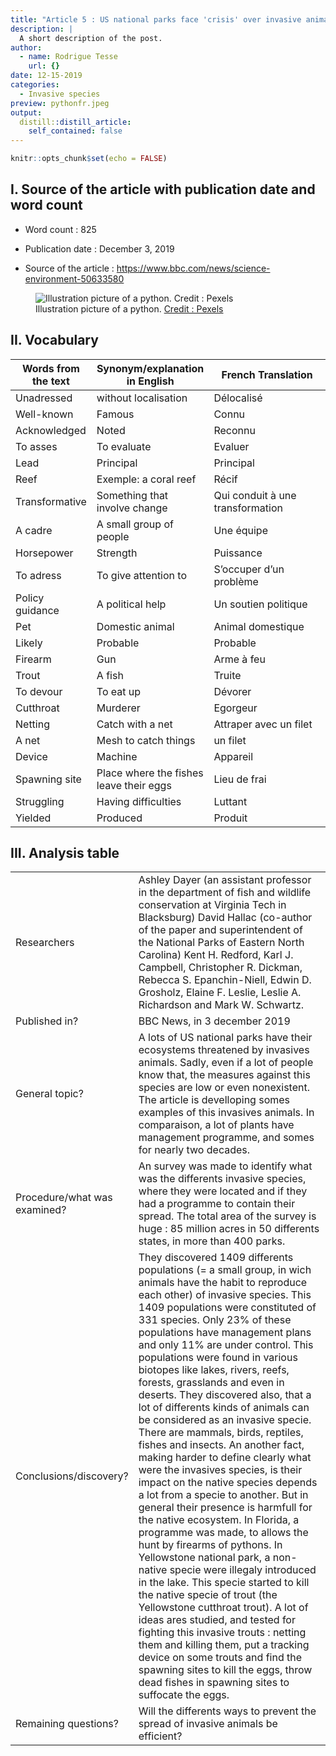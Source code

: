 ```yaml
---
title: "Article 5 : US national parks face 'crisis' over invasive animal species"
description: |
  A short description of the post.
author:
  - name: Rodrigue Tesse
    url: {}
date: 12-15-2019
categories:
  - Invasive species
preview: pythonfr.jpeg
output:
  distill::distill_article:
    self_contained: false
---
```


```r
knitr::opts_chunk$set(echo = FALSE)
```


## I. Source of the article with publication date and word count 

* Word count : 825

* Publication date : December 3, 2019

* Source of the article : <https://www.bbc.com/news/science-environment-50633580>

![Illustration picture of a python. [Credit : Pexels](https://www.pexels.com/fr-fr/photo/macro-python-regius-python-royal-serpent-53140/)](pythonfr.jpeg)


## II. Vocabulary

| Words from the text | Synonym/explanation in English | French Translation           |
| ------------------- | ------------------------------ |------------------------------|
| Unadressed | without localisation | Délocalisé |
| Well-known | Famous | Connu |
| Acknowledged | Noted | Reconnu |
| To asses | To evaluate | Evaluer |
| Lead | Principal | Principal|
| Reef | Exemple: a coral reef | Récif |
| Transformative | Something that involve change | Qui conduit à une transformation |
| A cadre | A small group of people | Une équipe |
| Horsepower | Strength | Puissance |
| To adress | To give attention to | S'occuper d'un problème |
| Policy guidance | A political help | Un soutien politique |
| Pet | Domestic animal | Animal domestique |
| Likely | Probable | Probable |
| Firearm | Gun | Arme à feu |
| Trout | A fish | Truite |
| To devour | To eat up | Dévorer |
| Cutthroat | Murderer | Egorgeur |
| Netting | Catch with a net | Attraper avec un filet |
| A net | Mesh to catch things | un filet |
| Device | Machine | Appareil |
| Spawning site | Place where the fishes leave their eggs | Lieu de frai |
| Struggling | Having difficulties | Luttant |
| Yielded | Produced | Produit |


## III. Analysis table 

|                              |                                                                     |
| ---------------------------- | ------------------------------------------------------------------- |
| Researchers                  | Ashley Dayer (an assistant professor in the department of fish and wildlife conservation at Virginia Tech in Blacksburg) David Hallac (co-author of the paper and superintendent of the National Parks of Eastern North Carolina) Kent H. Redford, Karl J. Campbell, Christopher R. Dickman, Rebecca S. Epanchin-Niell, Edwin D. Grosholz, Elaine F. Leslie, Leslie A. Richardson and Mark W. Schwartz. |
| Published in?                | BBC News, in 3 december 2019 |
| General topic?               | A lots of US national parks have their ecosystems threatened by invasives animals. Sadly, even if a lot of people know that, the measures against this species are low or even nonexistent. The article is develloping somes examples of this invasives animals. In comparaison, a lot of plants have management programme, and somes for nearly two decades. |
| Procedure/what was examined? | An survey was made to identify what was the differents invasive species, where they were located and if they had a programme to contain their spread. The total area of the survey is huge : 85 million acres in 50 differents states, in more than 400 parks.  |
| Conclusions/discovery?       | They discovered 1409 differents populations (= a small group, in wich animals have the habit to reproduce each other) of invasive species. This 1409 populations were constituted of 331 species. Only 23% of these populations have management plans and only 11% are under control. This populations were found in various biotopes like lakes, rivers, reefs, forests, grasslands and even in deserts. They discovered also, that a lot of differents kinds of animals can be considered as an invasive specie. There are mammals, birds, reptiles, fishes and insects. An another fact, making harder to define clearly what were the invasives species, is their impact on the native species depends a lot from a specie to another. But in general their presence is harmfull for the native ecosystem. In Florida, a programme was made, to allows the hunt by firearms of pythons. In Yellowstone national park, a non-native specie were illegaly introduced in the lake. This specie started to kill the native specie of trout (the Yellowstone cutthroat trout). A lot of ideas ares studied, and tested for fighting this invasive trouts : netting them and killing them, put a tracking device on some trouts and find the spawning sites to kill the eggs, throw dead fishes in spawning sites to suffocate the eggs.|
| Remaining questions?         | Will the differents ways to prevent the spread of invasive animals be efficient?  |



